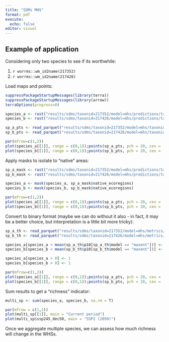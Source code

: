 ```yaml
---
title: "SDMs MHS"
format: pdf
execute:
  echo: false
editor: visual
---
```


## Example of application

Considering only two species to see if its worthwhile:

1.  `r worrms::wm_id2name(217352)`
2.  `r worrms::wm_id2name(217426)`

Load maps and points:

```r
suppressPackageStartupMessages(library(terra))
suppressPackageStartupMessages(library(arrow))
terraOptions(progress=0)

species_a <- rast("results/sdms/taxonid=217352/model=mhs/predictions/taxonid=217352_model=mhs_method=maxnet_cog.tif")
species_b <- rast("results/sdms/taxonid=217426/model=mhs/predictions/taxonid=217426_model=mhs_method=maxnet_cog.tif")

sp_a_pts <- read_parquet("results/sdms/taxonid=217352/model=mhs/taxonid=217352_model=mhs_what=fitocc.parquet")
sp_b_pts <- read_parquet("results/sdms/taxonid=217426/model=mhs/taxonid=217426_model=mhs_what=fitocc.parquet")

par(mfrow=c(1,2))
plot(species_a[[1]], range = c(0,1));points(sp_a_pts, pch = 20, cex = .5)
plot(species_b[[1]], range = c(0,1));points(sp_b_pts, pch = 20, cex = .5)
```

Apply masks to isolate to "native" areas:

```r
sp_a_mask <- rast("results/sdms/taxonid=217352/model=mhs/predictions/taxonid=217352_model=mhs_mask_cog.tif")
sp_b_mask <- rast("results/sdms/taxonid=217426/model=mhs/predictions/taxonid=217426_model=mhs_mask_cog.tif")

species_a <- mask(species_a, sp_a_mask$native_ecoregions)
species_b <- mask(species_b, sp_b_mask$native_ecoregions)

par(mfrow=c(1,2))
plot(species_a[[1]], range = c(0,1));points(sp_a_pts, pch = 20, cex = .5)
plot(species_b[[1]], range = c(0,1));points(sp_b_pts, pch = 20, cex = .5)
```

Convert to binary format (maybe we can do without it also - in fact, it may be a better choice, but interpretation is a little bit more tricky):

```r
sp_a_th <- read_parquet("results/sdms/taxonid=217352/model=mhs/metrics/taxonid=217352_model=mhs_what=thresholds.parquet")
sp_b_th <- read_parquet("results/sdms/taxonid=217426/model=mhs/metrics/taxonid=217426_model=mhs_what=thresholds.parquet")

species_a[species_a < mean(sp_a_th$p10[sp_a_th$model == "maxent"])] <- 0
species_b[species_b < mean(sp_b_th$p10[sp_b_th$model == "maxent"])] <- 0

species_a[species_a > 0] <- 1
species_b[species_b > 0] <- 1

par(mfrow=c(1,2))
plot(species_a[[1]], range = c(0,1));points(sp_a_pts, pch = 20, cex = .5)
plot(species_b[[1]], range = c(0,1));points(sp_b_pts, pch = 20, cex = .5)
```

Sum results to get a "richness" indicator:

```r
multi_sp <- sum(species_a, species_b, na.rm = T)

par(mfrow = c(1,2))
plot(multi_sp[[1]], main = "Current period")
plot(multi_sp$ssp245_dec50, main = "SSP2 (2050)")
```

Once we aggregate multiple species, we can assess how much richness will change in the WHSs.
